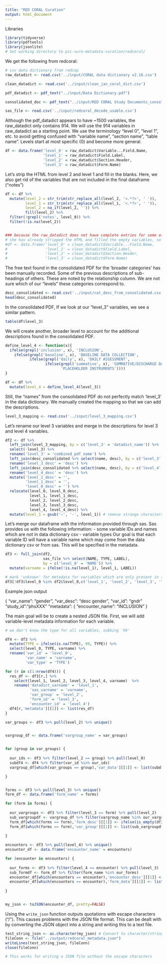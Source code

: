 ```yaml
---
title: "RED CORAL Curation"
output: html_document
---
```



Libraries
```r
library(tidyverse)
library(pdftools)
library(jsonlite)
# Set working directory to pic-sure-metadata-curation/redcoral/
```

We get the following from redcoral:
```r
# csv data dictionary from redcap
raw_datadict <- read.csv('../input/CORAL data dictionary v2.16.csv')

clean_datadict <- read.csv('../input/clean_jan_coral_dict.csv')

pdf_datadict <- pdf_text("../input/Data Dictionary.pdf")

consolidated_doc <- pdf_text("../input/RED CORAL Study Documents_consolidated.pdf")

sas_file <- read.csv('../input/redcoral_decode_usable.csv')

```

Although the pdf_datadict appears to have ~1500 variables, the raw_datadict only contains 914. 
We will use the 914 variables in raw_datadict as a starting point.
We use the terminology "level 0", "level 1", etc. to avoid getting confused with "variable name", "section name", "table name".
Levels start at most specific (0) and become more general. 
```r
df <- data.frame('level_0' = raw_datadict$Variable...Field.Name,
                 'level_1' = raw_datadict$Field.Label, 
                 'level_2' = raw_datadict$Section.Header,
                 'level_3' = raw_datadict$Form.Name)

```

Let's strip the HTML from level 2 and level 1 and fill in the blanks. Here, we also get rid of the variables that are not included in the final dataframe ("notes")
```r
df <- df %>%
  mutate(level_2 = str_trim(str_replace_all(level_2, '<.*?>', ' ')),
         level_1 = str_trim(str_replace_all(level_1, '<.*?>', ' ')),
         level_2 = na_if(level_2, '')) %>%
         fill(level_2) %>%
  filter(!grepl('notes', level_0)) %>%
  filter(!is.na(level_2))


### because the raw_datadict does not have complete entries for some of the levels, let's try using the clean_datadict that Emily manually curated.
# she has already stripped the HTML and filled the empty variables, so all we do is remove the notes variables
#df <- data.frame('level_0' = clean_datadict$Variable...Field.Name,
#                 'level_1' = clean_datadict$Field.Label, 
#                 'level_2' = clean_datadict$Section.Header,
#                 'level_3' = clean_datadict$Form.Name)

```

The free text found in the consolidated PDF for the 'broader categories' has been manually recorded.
Some of the previous descriptions of sub-headings of others. These are noted by the relationship column.
We are not sure which of our "levels" these categories correspond to.
```r
desc_consolidated <- read.csv('../input/cat_desc_from_consolidated.csv')
head(desc_consolidated)

```

In the consolidated PDF, 
If we look at our "level_3" variables, we see a similar pattern.
```r
table(df$level_3)

```
We will create another, broader level to account for the additional descriptions found in the consolidated PDF.
```r
define_level_4 <- function(x){
  ifelse(grepl('inclusion', x), 'INCLUSION',
    ifelse(grepl('baseline', x), 'BASELINE DATA COLLECTION',
           ifelse(grepl('daily', x), 'DAILY ASSESSMENT',
                  ifelse(grepl('summative', x), 'SUMMATIVE/DISCHARGE DATA',
                         'PLACEHOLDER INSTRUMENTS'))))
}

df <- df %>% 
  mutate(level_4 = define_level_4(level_3))

```

Still, the "names" from the consolidated PDF do not perfectly match 'level_3' in the data dictionary. 
We manually created the mapping so that we can add the descriptions.
```r
level_3_mapping <- read.csv('../input/level_3_mapping.csv')
```

Let's rename our level 3 variables and merge in the descriptions for level 3 and level 4 variables.
```r
df2 <- df %>%
  left_join(level_3_mapping, by = c('level_3' = 'datadict_name')) %>%
  select(-level_3) %>%
  rename('level_3' = 'combined_pdf_name') %>%
  left_join(desc_consolidated %>% select(name, desc), by = c('level_3' = 'name')) %>%
  rename('level_3_desc' = 'desc') %>%
  left_join(desc_consolidated %>% select(name, desc), by = c('level_4' = 'name')) %>%
  rename('level_4_desc' = 'desc') %>%
  mutate('level_2_desc' = '', 
         'level_1_desc' = '', 
         'level_0_desc' = '') %>%
  relocate(level_0, level_0_desc,
           level_1, level_1_desc,
           level_2, level_2_desc,
           level_3, level_3_desc,
           level_4, level_4_desc) %>%
  mutate(level_1 = gsub('—', '-', level_1)) # remove strange characters from output

```


Let's merge our dataframe with the information provided through sas.
Sas provides us with the following information:
- some variable IDs and names which are not in data dictionary csv
- variable types
Our goal is that each variable ID will have a variable name which may come from the data dictionary csv or from sas.
This will be specified in the metadata.
```r
df3 <- full_join(df2, 
                 sas_file %>% select(NAME, TYPE, LABEL), 
                 by = c('level_0' = 'NAME')) %>%
  mutate(varname = ifelse(!is.na(level_1), level_1, LABEL))

# mark 'unknown' for metadata for variables which are only present in the sass file
df3[!df3$level_0 %in% df2$level_0,c('level_1', 'level_2', 'level_3', 'level_4')] <- "UNKNOWN"

```

Example json output 

{
  "var_name": "gender",
  "var_desc": "desc gender",
  "var_id": "gndr"
  "study_id":"phsXXX"
  "metadata": { 
    "encounter_name": "INCLUSION"
}

The main goal will be to create a nested JSON file.
First, we will add variable-level metadata information for each variable.
```r
# we don't know the type for all variables, subbing '99'

df4 <- df3 %>%
  mutate(TYPE = ifelse(is.na(TYPE), 99, TYPE)) %>%
  select(level_0, TYPE, varname) %>%
  rename('var_id' = 'level_0',
         'var_name' = 'varname',
         'var_type' = 'TYPE') 

for (r in c(1:nrow(df4))) {
  res_df <- df3[r,] %>%
    select(level_1, level_2, level_3, level_4, varname)  %>%
    rename('datadict_varname' = 'level_1',
           'sas_varname' = 'varname',
           'var_group' = 'level_2',
           'form_id' = 'level_3',
           'encounter_id' = 'level_4') 
  df4[r,'metadata'][[1]] <- list(res_df)
}
```

```r

var_groups <- df3 %>% pull(level_2) %>% unique()


vargroup_df <- data.frame('vargroup_name' = var_groups)


for (group in var_groups) {
  
  our_ids <- df3 %>% filter(level_2 == group) %>% pull(level_0)
  subdf4 <- df4 %>% filter(var_id %in% our_ids)
  vargroup_df[which(var_groups == group),'var_data'][[1]] <- list(subdf4)

}


forms <- df3 %>% pull(level_3) %>% unique()
form_df <- data.frame('form_name' = forms)

for (form in forms) {
  
  our_vargroups <- df3 %>% filter(level_3 == form) %>% pull(level_2)
  sub_vargroupdf <- vargroup_df %>% filter(vargroup_name %in% our_vargroups)
  form_df[which(forms == form),'form_desc'][[1]] <- ifelse(is_empty(df3 %>% filter(level_3 == form) %>% pull(level_3_desc) %>% unique), '', df3 %>% filter(level_3 == form) %>% pull(level_3_desc) %>% unique)
  form_df[which(forms == form),'var_group'][[1]] <- list(sub_vargroupdf)
  
}

encounters <- df3 %>% pull(level_4) %>% unique()
encounter_df <- data.frame('encounter_name' = encounters)

for (encounter in encounters) {
  
  our_forms <- df3 %>% filter(level_4 == encounter) %>% pull(level_3)
  sub_formdf <- form_df %>% filter(form_name %in% our_forms)
  encounter_df[which(encounters == encounter),'encounter_desc'][[1]] <- ifelse(is_empty(df3 %>% filter(level_4 == encounter) %>% pull(level_4_desc) %>% unique), '', df3 %>% filter(level_4 == encounter) %>% pull(level_4_desc) %>% unique)
  encounter_df[which(encounters == encounter),'form_data'][[1]] <- list(sub_formdf)
  
}


my_json <- toJSON(encounter_df, pretty=FALSE)

```


Using the `write_json` function outputs quotations with escape characters ("/"). This causes problems with the JSON file format. This can be dealt with by converting the JSON object into a string and writing this to a text file.

```r
test_string_json <- as.character(my_json) # Convert to character/string
fileConn <- file("../output/redcoral_metadata.json")
writeLines(test_string_json, fileConn)
close(fileConn)

# This works for writing a JSON file without the escape characters
```








